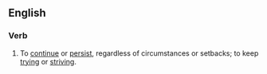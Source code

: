 ==English==

===Verb===
{{head|en|verb|head=[[keep]] [[on]] [[trucking|truckin']]}}

# {{lb|en|idiomatic}} To [[continue]] or [[persist]], regardless of circumstances or setbacks; to keep [[trying]] or [[striving]].